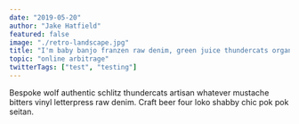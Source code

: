 ```yaml
---
date: "2019-05-20"
author: "Jake Hatfield"
featured: false
image: "./retro-landscape.jpg"
title: "I'm baby banjo franzen raw denim, green juice thundercats organic polaroid"
topic: "online arbitrage"
twitterTags: ["test", "testing"]
---
```


Bespoke wolf authentic schlitz thundercats artisan whatever mustache bitters vinyl letterpress raw denim. Craft beer four loko shabby chic pok pok seitan.
